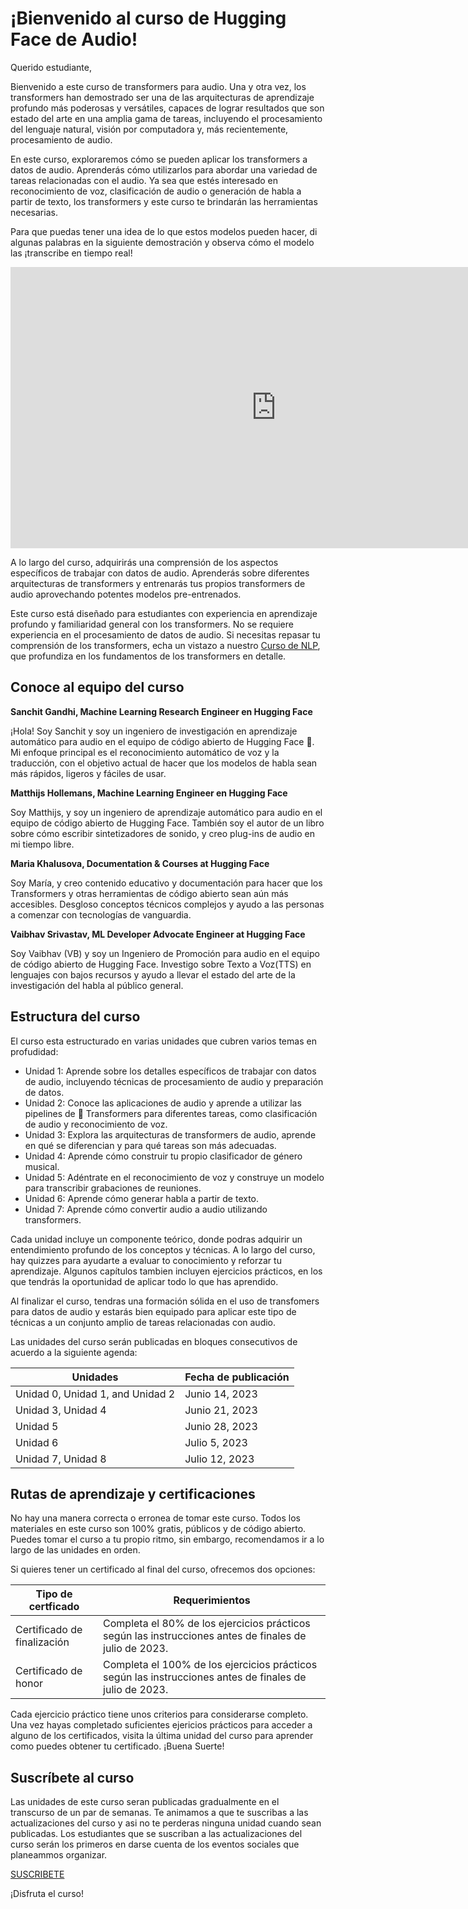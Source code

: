 # ¡Bienvenido al curso de Hugging Face de Audio!

Querido estudiante,

Bienvenido a este curso de transformers para audio. Una y otra vez, los transformers han demostrado ser una de las arquitecturas
 de aprendizaje profundo más poderosas y versátiles, capaces de lograr resultados que son estado del arte en una amplia gama de tareas,
incluyendo el procesamiento del lenguaje natural, visión por computadora y, más recientemente, procesamiento de audio.

En este curso, exploraremos cómo se pueden aplicar los transformers a datos de audio. Aprenderás cómo utilizarlos para abordar una variedad 
de tareas relacionadas con el audio. Ya sea que estés interesado en reconocimiento de voz, clasificación de audio o generación de habla a partir 
de texto, los transformers y este curso te brindarán las herramientas necesarias.

Para que puedas tener una idea de lo que estos modelos pueden hacer, di algunas palabras en la siguiente demostración y observa
 cómo el modelo las ¡transcribe en tiempo real!

<iframe
	src="https://openai-whisper.hf.space"
	frameborder="0"
	width="850"
	height="450">
</iframe>

A lo largo del curso, adquirirás una comprensión de los aspectos específicos de trabajar con datos de audio.
 Aprenderás sobre diferentes arquitecturas de transformers y entrenarás tus propios transformers de audio aprovechando potentes 
 modelos pre-entrenados.

Este curso está diseñado para estudiantes con experiencia en aprendizaje profundo y familiaridad general con los transformers.
No se requiere experiencia en el procesamiento de datos de audio. Si necesitas repasar tu comprensión de los transformers,
echa un vistazo a nuestro [Curso de NLP](https://huggingface.co/course/chapter1/1), que profundiza en los fundamentos de los transformers
en detalle.

## Conoce al equipo del curso

**Sanchit Gandhi, Machine Learning Research Engineer en Hugging Face**

¡Hola! Soy Sanchit y soy un ingeniero de investigación en aprendizaje automático para audio en el equipo de código abierto de Hugging Face 🤗.
Mi enfoque principal es el reconocimiento automático de voz y la traducción, con el objetivo actual de hacer que los modelos de habla sean
 más rápidos, ligeros y fáciles de usar.

**Matthijs Hollemans, Machine Learning Engineer en Hugging Face**

Soy Matthijs, y soy un ingeniero de aprendizaje automático para audio en el equipo de código abierto de Hugging Face. También soy el autor 
de un libro sobre cómo escribir sintetizadores de sonido, y creo plug-ins de audio en mi tiempo libre.


**Maria Khalusova, Documentation & Courses at Hugging Face**

Soy María, y creo contenido educativo y documentación para hacer que los Transformers y otras herramientas de código abierto sean aún más 
accesibles. Desgloso conceptos técnicos complejos y ayudo a las personas a comenzar con tecnologías de vanguardia.

**Vaibhav Srivastav, ML Developer Advocate Engineer at Hugging Face**

Soy Vaibhav (VB) y soy un Ingeniero de Promoción para audio en el equipo de código abierto de Hugging Face.
 Investigo sobre Texto a Voz(TTS) en lenguajes con bajos recursos y ayudo a llevar el estado del arte de la investigación del habla al público general.

## Estructura del curso

El curso esta estructurado en varias unidades que cubren varios temas en profudidad:

* Unidad 1: Aprende sobre los detalles específicos de trabajar con datos de audio, incluyendo técnicas de procesamiento de audio y preparación de datos.
* Unidad 2: Conoce las aplicaciones de audio y aprende a utilizar las pipelines de 🤗 Transformers para diferentes tareas, como
 clasificación de audio y reconocimiento de voz.
* Unidad 3: Explora las arquitecturas de transformers de audio, aprende en qué se diferencian y para qué tareas son más adecuadas.
* Unidad 4: Aprende cómo construir tu propio clasificador de género musical.
* Unidad 5: Adéntrate en el reconocimiento de voz y construye un modelo para transcribir grabaciones de reuniones.
* Unidad 6: Aprende cómo generar habla a partir de texto.
* Unidad 7: Aprende cómo convertir audio a audio utilizando transformers.

Cada unidad incluye un componente teórico, donde podras adquirir un entendimiento profundo de los conceptos y técnicas.
A lo largo del curso, hay quizzes para ayudarte a evaluar to conocimiento y reforzar tu aprendizaje.
Algunos capítulos tambien incluyen ejercicios prácticos, en los que tendrás la oportunidad de aplicar todo lo que has aprendido.

Al finalizar el curso, tendras una formación sólida en el uso de transfomers para datos de audio y estarás bien 
equipado para aplicar este tipo de técnicas a un conjunto amplio de tareas relacionadas con audio.

Las unidades del curso serán publicadas en bloques consecutivos de acuerdo a la siguiente agenda:

| Unidades   | Fecha de publicación |
|---|-----------------|
| Unidad 0, Unidad 1, and Unidad 2  | Junio 14, 2023   |
| Unidad 3, Unidad 4  | Junio 21, 2023   |
| Unidad 5  | Junio 28, 2023   |
| Unidad 6  | Julio 5, 2023    |
| Unidad 7, Unidad 8  | Julio 12, 2023   |

## Rutas de aprendizaje y certificaciones

No hay una manera correcta o erronea de tomar este curso. Todos los materiales en este curso son 100% gratis, públicos y de código abierto.
Puedes tomar el curso a tu propio ritmo, sin embargo, recomendamos ir a lo largo de las unidades en orden.

Si quieres tener un certificado al final del curso, ofrecemos dos opciones:


| Tipo de certficado   | Requerimientos                                                                                   |
|---|------------------------------------------------------------------------------------------------|
| Certificado de finalización  | Completa el 80% de los ejercicios prácticos según las instrucciones antes de finales de julio de 2023.  |
| Certificado de honor  | Completa el 100% de los ejercicios prácticos según las instrucciones antes de finales de julio de 2023. |

Cada ejercicio práctico tiene unos criterios para considerarse completo. Una vez hayas completado suficientes ejericios prácticos 
para acceder a alguno de los certificados, visita la última unidad del curso para aprender como puedes obtener tu certificado. ¡Buena Suerte!

## Suscríbete al curso

Las unidades de este curso seran publicadas gradualmente en el transcurso de un par de semanas. Te animamos a que te suscribas
a las actualizaciones del curso y asi no te perderas ninguna unidad cuando sean publicadas. Los estudiantes que se suscriban a
las actualizaciones del curso serán los primeros en darse cuenta de los eventos sociales que planeammos organizar.

[SUSCRIBETE](http://eepurl.com/insvcI)

¡Disfruta el curso!
